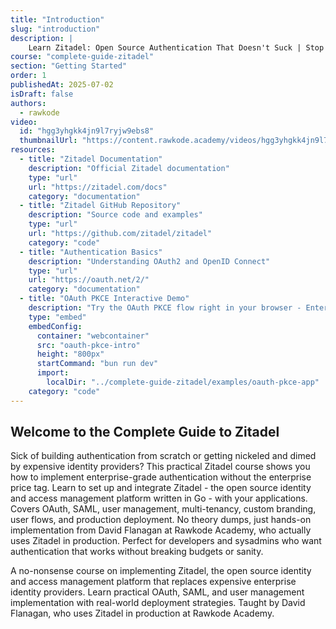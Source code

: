 ```yaml
---
title: "Introduction"
slug: "introduction"
description: |
    Learn Zitadel: Open Source Authentication That Doesn't Suck | Stop Paying Thousands for Identity Management
course: "complete-guide-zitadel"
section: "Getting Started"
order: 1
publishedAt: 2025-07-02
isDraft: false
authors:
  - rawkode
video:
  id: "hgg3yhgkk4jn9l7ryjw9ebs8"
  thumbnailUrl: "https://content.rawkode.academy/videos/hgg3yhgkk4jn9l7ryjw9ebs8/thumbnail.jpg"
resources:
  - title: "Zitadel Documentation"
    description: "Official Zitadel documentation"
    type: "url"
    url: "https://zitadel.com/docs"
    category: "documentation"
  - title: "Zitadel GitHub Repository"
    description: "Source code and examples"
    type: "url"
    url: "https://github.com/zitadel/zitadel"
    category: "code"
  - title: "Authentication Basics"
    description: "Understanding OAuth2 and OpenID Connect"
    type: "url"
    url: "https://oauth.net/2/"
    category: "documentation"
  - title: "OAuth PKCE Interactive Demo"
    description: "Try the OAuth PKCE flow right in your browser - Enter your Zitadel instance URL and client ID to test authentication"
    type: "embed"
    embedConfig:
      container: "webcontainer"
      src: "oauth-pkce-intro"
      height: "800px"
      startCommand: "bun run dev"
      import:
        localDir: "../complete-guide-zitadel/examples/oauth-pkce-app"
    category: "code"
---
```


## Welcome to the Complete Guide to Zitadel

Sick of building authentication from scratch or getting nickeled and dimed by expensive identity providers? This practical Zitadel course shows you how to implement enterprise-grade authentication without the enterprise price tag. Learn to set up and integrate Zitadel - the open source identity and access management platform written in Go - with your applications. Covers OAuth, SAML, user management, multi-tenancy, custom branding, user flows, and production deployment. No theory dumps, just hands-on implementation from David Flanagan at Rawkode Academy, who actually uses Zitadel in production. Perfect for developers and sysadmins who want authentication that works without breaking budgets or sanity.

A no-nonsense course on implementing Zitadel, the open source identity and access management platform that replaces expensive enterprise identity providers. Learn practical OAuth, SAML, and user management implementation with real-world deployment strategies. Taught by David Flanagan, who uses Zitadel in production at Rawkode Academy.
